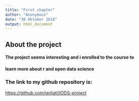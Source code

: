 ```yaml
---
title: "First chapter"
author: "Anonymous"
date: "30 Oktober 2018"
output: html_document
---
```


## About the project
#### The project seems interesting and i enrolled to the course to 
#### learn more about r and open data science

### The link to my github repository is:
<https://github.com/goliatl/IODS-project>

